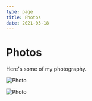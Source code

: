 ```yaml
---
type: page
title: Photos
date: 2021-03-18
---
```


# Photos

Here's some of my photography.


<Image
  src="/images/hirao_green_1_20220418.jpg"
  alt="Photo"
  width={1267}
  height={900)
  priority
  className="next-image"
/>

<Image
  src="/images/photo.jpg"
  alt="Photo"
  width={1125}
  height={750}
  priority
  className="next-image"
/>
